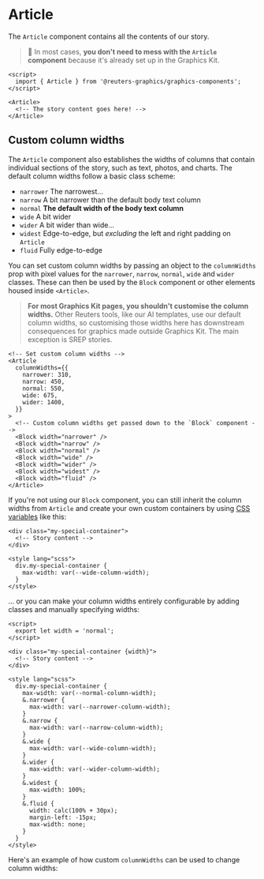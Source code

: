 

<Meta of={ArticleStories} />

# Article

The `Article` component contains all the contents of our story.

> 📌 In most cases, **you don't need to mess with the `Article` component** because it's already set up in the Graphics Kit.

```svelte
<script>
  import { Article } from '@reuters-graphics/graphics-components';
</script>

<Article>
  <!-- The story content goes here! -->
</Article>
```

<Canvas of={ArticleStories.Demo} />

## Custom column widths

The `Article` component also establishes the widths of columns that contain individual sections of the story, such as text, photos, and charts. The default column widths follow a basic class scheme:

- `narrower` The narrowest...
- `narrow` A bit narrower than the default body text column
- `normal` **The default width of the body text column**
- `wide` A bit wider
- `wider` A bit wider than wide...
- `widest` Edge-to-edge, but _excluding_ the left and right padding on `Article`
- `fluid` Fully edge-to-edge

You can set custom column widths by passing an object to the `columnWidths` prop with pixel values for the `narrower`, `narrow`, `normal`, `wide` and `wider` classes. These can then be used by the `Block` component or other elements housed inside `<Article>`.

> **For most Graphics Kit pages, you shouldn't customise the column widths.** Other Reuters tools, like our AI templates, use our default column widths, so customising those widths here has downstream consequences for graphics made outside Graphics Kit. The main exception is SREP stories.

```svelte
<!-- Set custom column widths -->
<Article
  columnWidths={{
    narrower: 310,
    narrow: 450,
    normal: 550,
    wide: 675,
    wider: 1400,
  }}
>
  <!-- Custom column widths get passed down to the `Block` component -->
  <Block width="narrower" />
  <Block width="narrow" />
  <Block width="normal" />
  <Block width="wide" />
  <Block width="wider" />
  <Block width="widest" />
  <Block width="fluid" />
</Article>
```

If you're not using our `Block` component, you can still inherit the column widths from `Article` and create your own custom containers by using [CSS variables](https://developer.mozilla.org/en-US/docs/Web/CSS/Using_CSS_custom_properties) like this:

```svelte
<div class="my-special-container">
  <!-- Story content -->
</div>

<style lang="scss">
  div.my-special-container {
    max-width: var(--wide-column-width);
  }
</style>
```

... or you can make your column widths entirely configurable by adding classes and manually specifying widths:

```svelte
<script>
  export let width = 'normal';
</script>

<div class="my-special-container {width}">
  <!-- Story content -->
</div>

<style lang="scss">
  div.my-special-container {
    max-width: var(--normal-column-width);
    &.narrower {
      max-width: var(--narrower-column-width);
    }
    &.narrow {
      max-width: var(--narrow-column-width);
    }
    &.wide {
      max-width: var(--wide-column-width);
    }
    &.wider {
      max-width: var(--wider-column-width);
    }
    &.widest {
      max-width: 100%;
    }
    &.fluid {
      width: calc(100% + 30px);
      margin-left: -15px;
      max-width: none;
    }
  }
</style>
```

Here's an example of how <span className='custom'>custom</span> `columnWidths` can be used to change column widths:

<Canvas of={ArticleStories.CustomColumns} />
